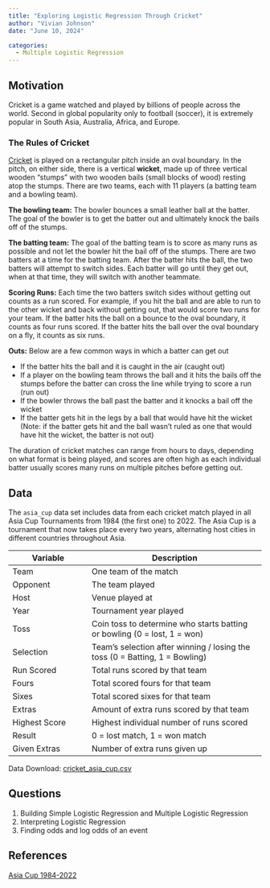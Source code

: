 ```yaml
---
title: "Exploring Logistic Regression Through Cricket"
author: "Vivian Johnson" 
date: "June 10, 2024" 

categories:
  - Multiple Logistic Regression
---
```


## Motivation

Cricket is a game watched and played by billions of people across the world. Second in global popularity only to football (soccer), it is extremely popular in South Asia, Australia, Africa, and Europe.

### The Rules of Cricket

[Cricket](https://www.youtube.com/watch?v=yPXAzgwwo0A){target="_blank"} is played on a rectangular pitch inside an oval boundary. In the pitch, on either side, there is a vertical **wicket**, made up of three vertical wooden "stumps" with two wooden bails (small blocks of wood) resting atop the stumps. There are two teams, each with 11 players (a batting team and a bowling team).

**The bowling team:** The bowler bounces a small leather ball at the batter. The goal of the bowler is to get the batter out and ultimately knock the bails off of the stumps.

**The batting team:** The goal of the batting team is to score as many runs as possible and not let the bowler hit the bail off of the stumps. There are two batters at a time for the batting team. After the batter hits the ball, the two batters will attempt to switch sides. Each batter will go until they get out, when at that time, they will switch with another teammate.

**Scoring Runs:** Each time the two batters switch sides without getting out counts as a run scored. For example, if you hit the ball and are able to run to the other wicket and back without getting out, that would score two runs for your team. If the batter hits the ball on a bounce to the oval boundary, it counts as four runs scored. If the batter hits the ball over the oval boundary on a fly, it counts as six runs.

**Outs:** Below are a few common ways in which a batter can get out

-   If the batter hits the ball and it is caught in the air (caught out)
-   If a player on the bowling team throws the ball and it hits the bails off the stumps before the batter can cross the line while trying to score a run (run out)
-   If the bowler throws the ball past the batter and it knocks a bail off the wicket
-   If the batter gets hit in the legs by a ball that would have hit the wicket (Note: if the batter gets hit and the ball wasn't ruled as one that would have hit the wicket, the batter is not out)

The duration of cricket matches can range from hours to days, depending on what format is being played, and scores are often high as each individual batter usually scores many runs on multiple pitches before getting out.

## Data

The `asia_cup` data set includes data from each cricket match played in all Asia Cup Tournaments from 1984 (the first one) to 2022. The Asia Cup is a tournament that now takes place every two years, alternating host cities in different countries throughout Asia.

| Variable      | Description                                                              |
|-----------------------|-------------------------------------------------|
| Team          | One team of the match                                                    |
| Opponent      | The team played                                                          |
| Host          | Venue played at                                                          |
| Year          | Tournament year played                                                   |
| Toss          | Coin toss to determine who starts batting or bowling (0 = lost, 1 = won) |
| Selection     | Team's selection after winning / losing the toss (0 = Batting, 1 = Bowling)                     |
| Run Scored    | Total runs scored by that team                                           |
| Fours         | Total scored fours for that team                                         |
| Sixes         | Total scored sixes for that team                                         |
| Extras        | Amount of extra runs scored by that team                                 |
| Highest Score | Highest individual number of runs scored                                 |
| Result        | 0 = lost match, 1 = won match                                            |
| Given Extras  | Number of extra runs given up                                            |

Data Download: [cricket_asia_cup.csv](../data/cricket_asia_cup.csv)

## Questions

1.  Building Simple Logistic Regression and Multiple Logistic Regression
2.  Interpreting Logistic Regression
3.  Finding odds and log odds of an event

## References

[Asia Cup 1984-2022](https://www.kaggle.com/datasets/hasibalmuzdadid/asia-cup-cricket-1984-to-2022/data){target="_blank"}
